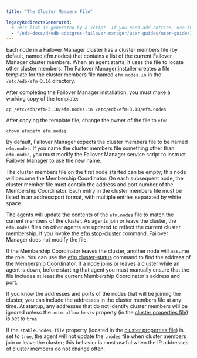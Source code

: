 ```yaml
---
title: "The Cluster Members File"

legacyRedirectsGenerated:
  # This list is generated by a script. If you need add entries, use the `legacyRedirects` key.
  - "/edb-docs/d/edb-postgres-failover-manager/user-guides/user-guide/3.10/cluster_members.html"
---
```


<div id="cluster_members" class="registered_link"></div>

Each node in a Failover Manager cluster has a cluster members file (by default, named efm.nodes) that contains a list of the current Failover Manager cluster members. When an agent starts, it uses the file to locate other cluster members. The Failover Manager installer creates a file template for the cluster members file named `efm.nodes.in` in the `/etc/edb/efm-3.10` directory.

After completing the Failover Manager installation, you must make a working copy of the template:

```text
cp /etc/edb/efm-3.10/efm.nodes.in /etc/edb/efm-3.10/efm.nodes
```

After copying the template file, change the owner of the file to `efm`:

```text
chown efm:efm efm.nodes
```

By default, Failover Manager expects the cluster members file to be named `efm.nodes`. If you name the cluster members file something other than `efm.nodes`, you must modify the Failover Manager service script to instruct Failover Manager to use the new name.

The cluster members file on the first node started can be empty; this node will become the Membership Coordinator. On each subsequent node, the cluster member file must contain the address and port number of the Membership Coordinator. Each entry in the cluster members file must be listed in an address:port format, with multiple entries separated by white space.

The agents will update the contents of the `efm.nodes` file to match the current members of the cluster. As agents join or leave the cluster, the `efm.nodes` files on other agents are updated to reflect the current cluster membership. If you invoke the [efm stop-cluster](../07_using_efm_utility/#efm_stop_cluster) command, Failover Manager does not modify the file.

If the Membership Coordinator leaves the cluster, another node will assume the role. You can use the [efm cluster-status](../07_using_efm_utility/#efm_cluster_status) command to find the address of the Membership Coordinator. If a node joins or leaves a cluster while an agent is down, before starting that agent you must manually ensure that the file includes at least the current Membership Coordinator's address and port.

If you know the addresses and ports of the nodes that will be joining the cluster, you can include the addresses in the cluster members file at any time. At startup, any addresses that do not identify cluster members will be ignored unless the `auto.allow.hosts` property (in the [cluster properties file](01_cluster_properties/#auto_allow_hosts)) is set to `true`.

If the `stable.nodes.file` property (located in the [cluster properties file](01_cluster_properties/#auto_allow_hosts)) is set to `true`, the agent will not update the `.nodes` file when cluster members join or leave the cluster; this behavior is most useful when the IP addresses of cluster members do not change often.
